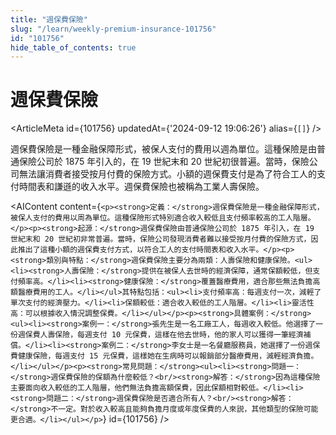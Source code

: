 ```yaml
---
title: "週保費保險"
slug: "/learn/weekly-premium-insurance-101756"
id: "101756"
hide_table_of_contents: true
---
```



# 週保費保險

<ArticleMeta id={101756} updatedAt={'2024-09-12 19:06:26'} alias={`[]`} />
<div className='border-solid border-b border-t-0 my-4 border-[var(--ifm-color-gray-300)]' />

週保費保險是一種金融保障形式，被保人支付的費用以週為單位。這種保險是由普通保險公司於 1875 年引入的，在 19 世紀末和 20 世紀初很普遍。當時，保險公司無法讓消費者接受按月付費的保險方式。小額的週保費支付是為了符合工人的支付時間表和謙遜的收入水平。週保費保險也被稱為工業人壽保險。

<AIContent content={`<p><strong>定義：</strong>週保費保險是一種金融保障形式，被保人支付的費用以周為單位。這種保險形式特別適合收入較低且支付頻率較高的工人階層。</p><p><strong>起源：</strong>週保費保險由普通保險公司於 1875 年引入，在 19 世紀末和 20 世紀初非常普遍。當時，保險公司發現消費者難以接受按月付費的保險方式，因此推出了這種小額的週保費支付方式，以符合工人的支付時間表和收入水平。</p><p><strong>類別與特點：</strong>週保費保險主要分為兩類：人壽保險和健康保險。<ul><li><strong>人壽保險：</strong>提供在被保人去世時的經濟保障，通常保額較低，但支付頻率高。</li><li><strong>健康保險：</strong>覆蓋醫療費用，適合那些無法負擔高額醫療費用的工人。</li></ul>其特點包括：<ul><li>支付頻率高：每週支付一次，減輕了單次支付的經濟壓力。</li><li>保額較低：適合收入較低的工人階層。</li><li>靈活性高：可以根據收入情況調整保費。</li></ul></p><p><strong>具體案例：</strong><ul><li><strong>案例一：</strong>張先生是一名工廠工人，每週收入較低。他選擇了一份週保費人壽保險，每週支付 10 元保費，這樣在他去世時，他的家人可以獲得一筆經濟補償。</li><li><strong>案例二：</strong>李女士是一名餐廳服務員，她選擇了一份週保費健康保險，每週支付 15 元保費，這樣她在生病時可以報銷部分醫療費用，減輕經濟負擔。</li></ul></p><p><strong>常見問題：</strong><ul><li><strong>問題一：</strong>週保費保險的保額為什麼較低？<br/><strong>解答：</strong>因為這種保險主要面向收入較低的工人階層，他們無法負擔高額保費，因此保額相對較低。</li><li><strong>問題二：</strong>週保費保險是否適合所有人？<br/><strong>解答：</strong>不一定。對於收入較高且能夠負擔月度或年度保費的人來説，其他類型的保險可能更合適。</li></ul></p>`} id={101756} />
